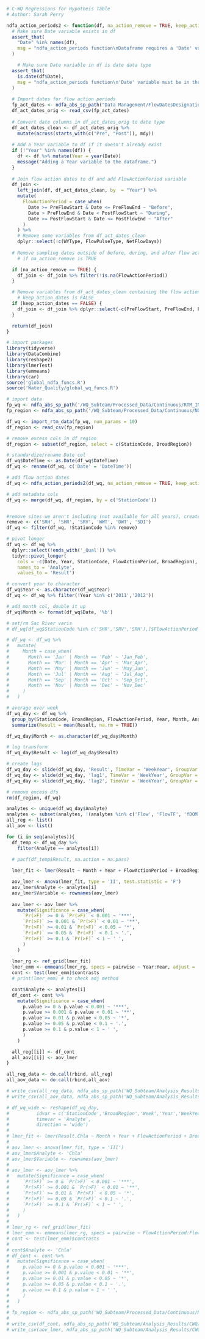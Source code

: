 ```r
# C-WQ Regressions for Hypotheis Table
# Author: Sarah Perry
```

```r
ndfa_action_periods2 <- function(df, na_action_remove = TRUE, keep_action_dates = FALSE) {
  # Make sure Date variable exists in df
  assert_that(
    "Date" %in% names(df),
    msg = "ndfa_action_periods function\nDataframe requires a 'Date' variable that represents sample dates in the date data type (yyyy-mm-dd)."
  )

    # Make sure Date variable in df is date data type
  assert_that(
    is.date(df$Date),
    msg = "ndfa_action_periods function\n'Date' variable must be in the date data type (yyyy-mm-dd)."
  )
  
  # Import dates for flow action periods
  fp_act_dates <- ndfa_abs_sp_path("Data Management/FlowDatesDesignations_45days.csv")
  df_act_dates_orig <- read_csv(fp_act_dates)
  
  # Convert date columns in df_act_dates_orig to date type
  df_act_dates_clean <- df_act_dates_orig %>% 
    mutate(across(starts_with(c("Pre", "Post")), mdy))
  
  # Add a Year variable to df if it doesn't already exist
  if (!"Year" %in% names(df)) {
    df <- df %>% mutate(Year = year(Date))
    message("Adding a Year variable to the dataframe.")
  }
  
  # Join flow action dates to df and add FlowActionPeriod variable
  df_join <- 
    left_join(df, df_act_dates_clean, by  = "Year") %>% 
    mutate(
      FlowActionPeriod = case_when(
        Date >= PreFlowStart & Date <= PreFlowEnd ~ "Before",
        Date > PreFlowEnd & Date < PostFlowStart ~ "During",
        Date >= PostFlowStart & Date <= PostFlowEnd ~ "After"
      )
    ) %>% 
    # Remove some variables from df_act_dates_clean
    dplyr::select(!c(WYType, FlowPulseType, NetFlowDays))
  
  # Remove sampling dates outside of before, during, and after flow action period window 
    # if na_action_remove is TRUE

  if (na_action_remove == TRUE) {
    df_join <- df_join %>% filter(!is.na(FlowActionPeriod))
  }

  # Remove variables from df_act_dates_clean containing the flow action dates if 
    # keep_action_dates is FALSE
  if (keep_action_dates == FALSE) {
    df_join <- df_join %>% dplyr::select(-c(PreFlowStart, PreFlowEnd, PostFlowStart, PostFlowEnd))
  }

  return(df_join)
}
```

```r
# import packages
library(tidyverse)
library(DataCombine)
library(reshape2)
library(lmerTest)
library(emmeans)
library(car)
source('global_ndfa_funcs.R')
source('Water_Quality/global_wq_funcs.R')

# import data
fp_wq <- ndfa_abs_sp_path('/WQ_Subteam/Processed_Data/Continuous/RTM_INPUT_all_2021-02-19.csv')
fp_region <- ndfa_abs_sp_path('/WQ_Subteam/Processed_Data/Continuous/NDFA_Cont_WQ_Stations.csv')

df_wq <- import_rtm_data(fp_wq, num_params = 10)
df_region <- read_csv(fp_region)

# remove excess cols in df_region
df_region <- subset(df_region, select = c(StationCode, BroadRegion))

# standardize/rename Date col
df_wq$DateTime <- as.Date(df_wq$DateTime)
df_wq <- rename(df_wq, c('Date' = 'DateTime'))

# add flow action dates
df_wq <- ndfa_action_periods2(df_wq, na_action_remove = TRUE, keep_action_dates = FALSE)

# add metadata cols
df_wq <- merge(df_wq, df_region, by = c('StationCode')) 


#remove sites we aren't including (not available for all years), create a column for year
remove <- c('SRH', 'SHR', 'SRV', 'WWT', 'DWT', 'SDI')
df_wq <- filter(df_wq, !StationCode %in% remove)

# pivot longer
df_wq <- df_wq %>% 
  dplyr::select(!ends_with('_Qual')) %>% 
  tidyr::pivot_longer(
    cols = -c(Date, Year, StationCode, FlowActionPeriod, BroadRegion),
    names_to = 'Analyte',
    values_to = 'Result')

# convert year to character
df_wq$Year <- as.character(df_wq$Year)
df_wq <- df_wq %>% filter(!Year %in% c('2011','2012'))

# add month col, double it up
df_wq$Month <- format(df_wq$Date, '%b')

# set/rm Sac River varis
# df_wq[df_wq$StationCode %in% c('SHR','SRV','SRH'),]$FlowActionPeriod <- 'None'

# df_wq <- df_wq %>%
#   mutate(
#     Month = case_when(
#       Month == 'Jan' | Month == 'Feb' ~ 'Jan_Feb',
#       Month == 'Mar' | Month == 'Apr' ~ 'Mar_Apr',
#       Month == 'May' | Month == 'Jun' ~ 'May_Jun',
#       Month == 'Jul' | Month == 'Aug' ~ 'Jul_Aug',
#       Month == 'Sep' | Month == 'Oct' ~ 'Sep_Oct',
#       Month == 'Nov' | Month == 'Dec' ~ 'Nov_Dec'
#     )
#   )

# average over week
df_wq_day <- df_wq %>%
  group_by(StationCode, BroadRegion, FlowActionPeriod, Year, Month, Analyte, Week = week(Date), WeekYear = paste(Week, Year)) %>% # Date
  summarize(Result = mean(Result, na.rm = TRUE))

df_wq_day$Month <- as.character(df_wq_day$Month)

# log transform
df_wq_day$Result <- log(df_wq_day$Result)

# create lags
df_wq_day <- slide(df_wq_day, 'Result', TimeVar = 'WeekYear', GroupVar = c('StationCode','Analyte','Year'), NewVar = 'lag1', slideBy = -1)
df_wq_day <- slide(df_wq_day, 'lag1', TimeVar = 'WeekYear', GroupVar = c('StationCode','Analyte','Year'), NewVar = 'lag2', slideBy = -1)
df_wq_day <- slide(df_wq_day, 'lag2', TimeVar = 'WeekYear', GroupVar = c('StationCode','Analyte','Year'), NewVar = 'lag3', slideBy = -1)

# remove excess dfs
rm(df_region, df_wq)
```

```r
analytes <- unique(df_wq_day$Analyte)
analytes <- subset(analytes, !(analytes %in% c('Flow', 'FlowTF', 'fDOM')))
all_reg <- list()
all_aov <- list()

for (i in seq(analytes)){
  df_temp <- df_wq_day %>%
    filter(Analyte == analytes[i])
  
  # pacf(df_temp$Result, na.action = na.pass)

  lmer_fit <- lmer(Result ~ Month + Year + FlowActionPeriod + BroadRegion + (1|StationCode), data = df_temp)

  aov_lmer <- Anova(lmer_fit, type = 'II', test.statistic = 'F')
  aov_lmer$Analyte <- analytes[i]
  aov_lmer$Variable <- rownames(aov_lmer)
  
  aov_lmer <- aov_lmer %>%
    mutate(Significance = case_when(
      `Pr(>F)` >= 0 & `Pr(>F)` < 0.001 ~ '***',
      `Pr(>F)` >= 0.001 & `Pr(>F)` < 0.01 ~ '**',
      `Pr(>F)` >= 0.01 & `Pr(>F)` < 0.05 ~ '*',
      `Pr(>F)` >= 0.05 & `Pr(>F)` < 0.1 ~ '.',
      `Pr(>F)` >= 0.1 & `Pr(>F)` < 1 ~ ' ',
      )
    )
  
  lmer_rg <- ref_grid(lmer_fit)
  lmer_emm <- emmeans(lmer_rg, specs = pairwise ~ Year:Year, adjust = 'sidak') # manually change the pairs cause I'm lazy
  cont <- test(lmer_emm)$contrasts
  # print(lmer_emm) # to check adj method

  cont$Analyte <- analytes[i]
  df_cont <- cont %>%
    mutate(Significance = case_when(
      p.value >= 0 & p.value < 0.001 ~ '***',
      p.value >= 0.001 & p.value < 0.01 ~ '**',
      p.value >= 0.01 & p.value < 0.05 ~ '*',
      p.value >= 0.05 & p.value < 0.1 ~ '.',
      p.value >= 0.1 & p.value < 1 ~ ' ',
      )
    )

  all_reg[[i]] <- df_cont
  all_aov[[i]] <- aov_lmer
}

all_reg_data <- do.call(rbind, all_reg)
all_aov_data <- do.call(rbind,all_aov)

# write_csv(all_reg_data, ndfa_abs_sp_path('WQ_Subteam/Analysis_Results/CWQ/no_SDI/cwq_emmeans_year_noSDI_0.csv'))
# write_csv(all_aov_data, ndfa_abs_sp_path('WQ_Subteam/Analysis_Results/CWQ/no_SDI/cwq_aov_noSDI_0.csv'))
```

```r
# df_wq_wide <- reshape(df_wq_day,
#          idvar = c('StationCode','BroadRegion','Week','Year','WeekYear','FlowActionPeriod','Month'),
#          timevar = 'Analyte',
#          direction = 'wide')
# 
# lmer_fit <- lmer(Result.Chla ~ Month + Year + FlowActionPeriod + BroadRegion + Result.DO + Result.Turbidity + Result.SpCnd + Result.WaterTemp + lag1.Chla + lag2.Chla + lag3.Chla + (1|StationCode), data = df_wq_wide)
# 
# aov_lmer <- anova(lmer_fit, type = 'III')
# aov_lmer$Analyte <- 'Chla'
# aov_lmer$Variable <- rownames(aov_lmer)
# 
# aov_lmer <- aov_lmer %>%
#   mutate(Significance = case_when(
#     `Pr(>F)` >= 0 & `Pr(>F)` < 0.001 ~ '***',
#     `Pr(>F)` >= 0.001 & `Pr(>F)` < 0.01 ~ '**',
#     `Pr(>F)` >= 0.01 & `Pr(>F)` < 0.05 ~ '*',
#     `Pr(>F)` >= 0.05 & `Pr(>F)` < 0.1 ~ '.',
#     `Pr(>F)` >= 0.1 & `Pr(>F)` < 1 ~ ' ',
#     )
#   )
# 
# lmer_rg <- ref_grid(lmer_fit)
# lmer_emm <- emmeans(lmer_rg, specs = pairwise ~ FlowActionPeriod:FlowActionPeriod, adjust = 'tukey', pbkrtest.limit = 15000)
# cont <- test(lmer_emm)$contrasts
# 
# cont$Analyte <- 'Chla'
# df_cont <- cont %>%
#   mutate(Significance = case_when(
#     p.value >= 0 & p.value < 0.001 ~ '***',
#     p.value >= 0.001 & p.value < 0.01 ~ '**',
#     p.value >= 0.01 & p.value < 0.05 ~ '*',
#     p.value >= 0.05 & p.value < 0.1 ~ '.',
#     p.value >= 0.1 & p.value < 1 ~ ' ',
#     )
#   )
# 
# fp_region <- ndfa_abs_sp_path('WQ_Subteam/Processed_Data/Continuous/NDFA_Cont_WQ_Stations.csv')
# 
# write_csv(df_cont, ndfa_abs_sp_path('WQ_Subteam/Analysis_Results/CWQ/cwq_chla_emmeans.csv'))
# write_csv(aov_lmer, ndfa_abs_sp_path('WQ_Subteam/Analysis_Results/CWQ/cwq_chla_aov.csv'))
```
